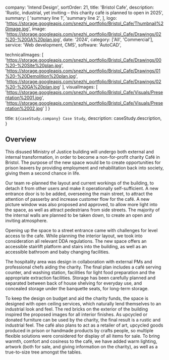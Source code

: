   company: 'Intend Design',
  sortOrder: 21,
  title: 'Bristol Cafe',
  description:
    'Rustic, industrial, yet inviting – this charity café is planned to open in 2025',
  summary: [
    'summary line 1',
    'summary line 2',
  ],
  logo: 'https://storage.googleapis.com/snezhi_portfolio/Bristol_Cafe/Thumbnail%20image.jpg',
  image: 'https://storage.googleapis.com/snezhi_portfolio/Bristol_Cafe/Drawings/02%20-%20GA%20plan.jpg',
  date: '2024',
  category: ['All', 'Commercial'],
  service: 'Web development, CMS',
  software: 'AutoCAD',

technicalImages: [
  'https://storage.googleapis.com/snezhi_portfolio/Bristol_Cafe/Drawings/00%20-%20Site%20plan.jpg',
  'https://storage.googleapis.com/snezhi_portfolio/Bristol_Cafe/Drawings/01%20-%20Demolition%20plan.jpg',
  'https://storage.googleapis.com/snezhi_portfolio/Bristol_Cafe/Drawings/02%20-%20GA%20plan.jpg'
  ],
visualImages: [
  'https://storage.googleapis.com/snezhi_portfolio/Bristol_Cafe/Visuals/Presentation%2001.jpg',
  'https://storage.googleapis.com/snezhi_portfolio/Bristol_Cafe/Visuals/Presentation%2002.jpg'
  ]
}

  title: `${caseStudy.company} Case Study`,
  description: caseStudy.description,
}

## Overview

This disused Ministry of Justice building will undergo both external and internal transformation, in order to become a non-for-profit charity Café in Bristol. The purpose of the new space would be to create opportunities for prison leavers by providing employment and rehabilitation back into society, giving them a second chance in life.

Our team re-planned the layout and current workings of the building, to detach it from other users and make it operationally self-sufficient. A new entrance door is to be added, overseeing the main street, to attract the attention of passerby and increase customer flow for the café. A new picture window was also proposed and approved, to allow more light into the space, as well as attract pedestrians from side streets. The majority of the internal walls are planned to be taken down, to create an open and inviting atmosphere. 

Opening up the space to a street entrance came with challenges for level access to the cafe. While planning the interior layout, we took into consideration all relevant DDA regulations. The new space offers an accessible stairlift platform and stairs into the building, as well as an accessible bathroom and baby changing facilities.

The hospitality area was design in collaboration with external PMs and professional chefs aiding the charity. The final plan includes a café serving counter, and washing station, facilities for light food preparation and the appropriate extraction facilities. Storage has been carefully planned and separated between back of house shelving for everyday use, and concealed storage under the banquette seats, for long-term storage.  

To keep the design on budget and aid the charity funds, the space is designed with open ceiling services, which naturally lend themselves to an industrial look and feel. The red bricks on the exterior of the building inspired the proposed images for all interior finishes. As upcycled or donated furniture can be used by the charity, the final result is a rustic and industrial feel. The café also plans to act as a retailer of art, upcycled goods produced in prison or handmade products by crafts people, so multiple flexible solutions were considered for display of all items for sale. To bring warmth, comfort and cosiness to the café, we have added warm lighting, artwork (both for sale, and giving information on the charity), as well as a true-to-size tree amongst the tables.


